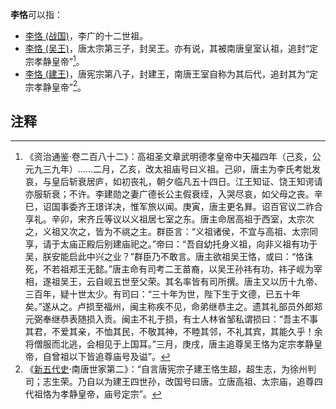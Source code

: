 '''李恪'''可以指：

* [[李恪_(战国)|李恪 (战国)]]，李广的十二世祖。
* [[李恪_(吴王)|李恪 (吴王)]]，唐太宗第三子，封吴王。亦有说，其被南唐皇室认祖，追封“定宗孝静皇帝”<ref>《资治通鉴·卷二百八十二》：高祖圣文章武明德孝皇帝中天福四年（己亥，公元九三九年）……二月，乙亥，改太祖庙号曰义祖。己卯，唐主为李氏考妣发哀，与皇后斩衰居庐，如初丧礼，朝夕临凡五十四日。江王知证、饶王知谔请亦服斩衰；不许。李建勋之妻广德长公主假衰绖，入哭尽哀，如父母之丧。辛巳，诏国事委齐王璟详决，惟军旅以闻。庚寅，唐主更名昪。诏百官议二祚合享礼。辛卯，宋齐丘等议以义祖居七室之东。唐主命居高祖于西室，太宗次之，义祖又次之，皆为不祧之主。群臣言：“义祖诸侯，不宜与高祖、太宗同享，请于太庙正殿后别建庙祀之。”帝曰：“吾自幼托身义祖，向非义祖有功于吴，朕安能启此中兴之业？”群臣乃不敢言。唐主欲祖吴王恪，或曰：“恪诛死，不若祖郑王无懿。”唐主命有司考二王苗裔，以吴王孙祎有功，祎子岘为宰相，遂祖吴王，云自岘五世至父荣。其名率皆有司所撰。唐主又以历十九帝、三百年，疑十世太少。有司曰：“三十年为世，陛下生于文德，已五十年矣。”遂从之。卢损至福州，闽主称疾不见，命弟继恭主之。遗其礼部员外郎郑元弼奉继恭表随损入贡。闽主不礼于损，有士人林省邹私谓损曰：“吾主不事其君，不爱其亲，不恤其民，不敬其神，不睦其邻，不礼其宾，其能久乎！余将僧服而北逃，会相见于上国耳。”三月，庚戌，唐主追尊吴王恪为定宗孝静皇帝，自曾祖以下皆追尊庙号及谥”。</ref>。
* [[李恪_(建王)|李恪 (建王)]]，唐宪宗第八子，封建王，南唐王室自称为其后代，追封其为“定宗孝静皇帝”<ref>《[[新五代史|新五代史]]·南唐世家第二》：“自言唐宪宗子建王恪生超，超生志，为徐州判司；志生荣。乃自以为建王四世孙，改国号曰唐。立唐高祖、太宗庙，追尊四代祖恪为孝静皇帝，庙号定宗”。</ref>。

==注释==
<div class="references-small">   
<references/>   
</div> 

{{disambig|K恪|Cat=二字李姓人名消歧义}}